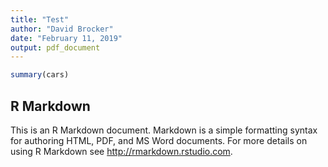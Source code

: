 ```yaml
---
title: "Test"
author: "David Brocker"
date: "February 11, 2019"
output: pdf_document
---
```


```r


summary(cars)
```

## R Markdown

This is an R Markdown document. Markdown is a simple formatting syntax for authoring HTML, PDF, and MS Word documents. For more details on using R Markdown see <http://rmarkdown.rstudio.com>.

